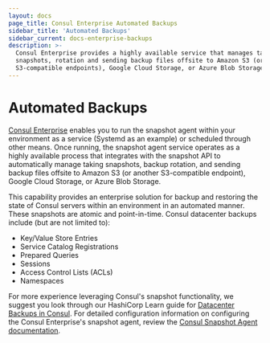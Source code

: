 ```yaml
---
layout: docs
page_title: Consul Enterprise Automated Backups
sidebar_title: 'Automated Backups'
sidebar_current: docs-enterprise-backups
description: >-
  Consul Enterprise provides a highly available service that manages taking
  snapshots, rotation and sending backup files offsite to Amazon S3 (or
  S3-compatible endpoints), Google Cloud Storage, or Azure Blob Storage.
---
```


# Automated Backups

[Consul Enterprise](https://www.hashicorp.com/consul.html) enables you to run
the snapshot agent within your environment as a service (Systemd as an example)
or scheduled through other means. Once running, the snapshot agent service operates as a highly
available process that integrates with the snapshot API to automatically manage
taking snapshots, backup rotation, and sending backup files offsite to Amazon S3
(or another S3-compatible endpoint), Google Cloud Storage, or Azure Blob Storage.

This capability provides an enterprise solution for backup and restoring the state of Consul servers
within an environment in an automated manner. These snapshots are atomic and point-in-time. Consul
datacenter backups include (but are not limited to):

- Key/Value Store Entries
- Service Catalog Registrations
- Prepared Queries
- Sessions
- Access Control Lists (ACLs)
- Namespaces

For more experience leveraging Consul's snapshot functionality, we suggest you look through our HashiCorp
Learn guide for [Datacenter Backups in Consul](https://learn.hashicorp.com/consul/datacenter-deploy/backup).
For detailed configuration information on configuring the Consul Enterprise's snapshot agent, review the
[Consul Snapshot Agent documentation](/docs/commands/snapshot/agent.html).
